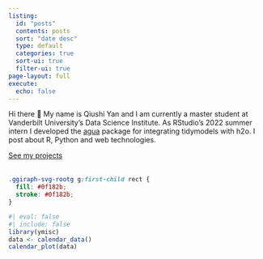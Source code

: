 ```yaml
---
listing:
  id: "posts"
  contents: posts
  sort: "date desc"
  type: default
  categories: true
  sort-ui: true
  filter-ui: true
page-layout: full
execute:
  echo: false
---
```


::: {.blog-description}

Hi there 👋 My name is Qiushi Yan and I am currently a master student at Vanderbilt University's Data Science Institute. As RStudio's 2022 summer intern I developed the [agua](https://agua.tidymodels.org) package for integrating tidymodels with h2o. I post about <span class = "gradient-text">R</span>, <span class = "gradient-text">Python</span> and <span class = "gradient-text">web technologies</span>.

[See my projects](https://projects.qiushiyan.dev)
:::

::: {.calendar-plot style="margin: 2rem 0;"}

```css
.ggiraph-svg-rootg g:first-child rect {
  fill: #0f182b;
  stroke: #0f182b;
}
```

```r
#| eval: false
#| include: false
library(ymisc)
data <- calendar_data()
calendar_plot(data)
```


:::


::: {.posts}

:::
